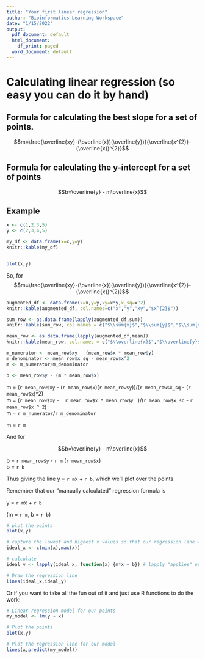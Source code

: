 ```yaml
---
title: "Your first linear regression"
author: "Bioinformatics Learning Workspace"
date: "1/15/2022"
output:
  pdf_document: default
  html_document:
    df_print: paged
  word_document: default
---
```


\newpage

# Calculating linear regression (so easy you can do it by hand)

## Formula for calculating the best slope for a set of points.

$$m=\frac{\overline{xy}-(\overline{x})(\overline{y})}{\overline{x^{2}}-(\overline{x})^{2}}$$

## Formula for calculating the y-intercept for a set of points

$$b=\overline{y} - m\overline{x}$$

## Example 

```r

x <- c(1,2,3,5)
y <- c(2,3,4,5)

my_df <- data.frame(x=x,y=y) 
knitr::kable(my_df)


plot(x,y)
```

So, for 
$$m=\frac{\overline{xy}-(\overline{x})(\overline{y})}{\overline{x^{2}}-(\overline{x})^{2}}$$

```r

augmented_df <- data.frame(x=x,y=y,xy=x*y,x_sq=x^2) 
knitr::kable(augmented_df, col.names=c("x","y","xy","$x^{2}$"))

sum_row <- as.data.frame(lapply(augmented_df,sum))
knitr::kable(sum_row, col.names = c("$\\sum{x}$","$\\sum{y}$","$\\sum{xy}$","$\\sum{x^{2}}$"))

mean_row <- as.data.frame(lapply(augmented_df,mean))
knitr::kable(mean_row, col.names = c("$\\overline{x}$","$\\overline{y}$","$\\overline{xy}$","$\\overline{x^{2}}$"))

m_numerator <- mean_row$xy - (mean_row$x * mean_row$y)
m_denominator <- mean_row$x_sq - mean_row$x^2
m <- m_numerator/m_denominator

b <- mean_row$y - (m * mean_row$x)
```

m = (`r mean_row$xy` - (`r mean_row$x`)(`r mean_row$y`))/(`r mean_row$x_sq` - (`r mean_row$x`)^2)  
m = (`r mean_row$xy` -  &nbsp;&nbsp;  `r mean_row$x * mean_row$y` &nbsp; )/(`r mean_row$x_sq` - `r mean_row$x ^ 2`)  
m = `r m_numerator`/`r m_denominator`  

m = `r m`

And for

$$b=\overline{y} - m\overline{x}$$

b = `r mean_row$y` - `r m` (`r mean_row$x`)  
b = `r b`

Thus giving the line y = `r m`x + `r b`, which we'll plot over the points.

\newpage

Remember that our "manually calculated" regression formula is 

y = `r m`x + `r b`

(m = `r m`, b = `r b`)  


```r

# plot the points
plot(x,y)

# capture the lowest and highest x values so that our regression line will span all values have the same length
ideal_x <- c(min(x),max(x))

# calculate 
ideal_y <- lapply(ideal_x, function(x) {m*x + b}) # lapply "applies" our formula to get the model's y coordinates

# Draw the regression line
lines(ideal_x,ideal_y)
```

Or if you want to take all the fun out of it and just use R functions to do the work:

```r

# Linear regression model for our points
my_model <- lm(y ~ x)

# Plot the points
plot(x,y)

# Plot the regression line for our model
lines(x,predict(my_model))
```

